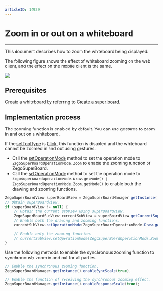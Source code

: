 ```yaml
---
articleID: 14929
---
```


# Zoom in or out on a whiteboard

- - -

This document describes how to zoom the whiteboard being displayed.

The following figure shows the effect of whiteboard zooming on the web client, and the effect on the mobile client is the same.

<Frame width="512" height="auto" caption=""><img src="https://storage.zego.im/sdk-doc/Pics/WhiteboardView/zoom.gif" /></Frame>

## Prerequisites

Create a whiteboard by referring to [Create a super board](../quick-start/create-white-board.mdx).

## Implementation process

The zooming function is enabled by default. You can use gestures to zoom in and out on a whiteboard.

<Note title="Note">

If the [setToolType](@setToolType) is [Click](@Click), this function is disabled and the whiteboard cannot be zoomed in and out using gestures.

</Note>

- Call the [setOperationMode](@setOperationMode) method to set the operation mode to `ZegoSuperBoardOperationMode.Zoom` to enable the zooming function of ZegoSuperBoard.
- Call the [setOperationMode](@setOperationMode) method to set the operation mode to `ZegoSuperBoardOperationMode.Draw.getMode() | ZegoSuperBoardOperationMode.Zoom.getMode()` to enable both the drawing and zooming functions.

```java
ZegoSuperBoardView superBoardView = ZegoSuperBoardManager.getInstance().getSuperBoardView();
// Obtain superBoardView.
if (superBoardView != null) {
    // Obtain the current subView using superBoardView.
    ZegoSuperBoardSubView currentSubView = superBoardView.getCurrentSuperBoardSubView();
    // Enable both the drawing and zooming functions.
    currentSubView.setOperationMode(ZegoSuperBoardOperationMode.Draw.getMode() | ZegoSuperBoardOperationMode.Zoom.getMode());
    
    // Enable only the zooming function.
    // currentSubView.setOperationMode(ZegoSuperBoardOperationMode.Zoom.getMode());
}
```


Use the following methods to enable the synchronous zooming function to synchronously zoom in and out for all parties.

```java
// Enable the synchronous zooming function.
ZegoSuperBoardManager.getInstance().enableSyncScale(true);

// Enable the function of receiving the synchronous zooming effect.
ZegoSuperBoardManager.getInstance().enableResponseScale(true);

```
